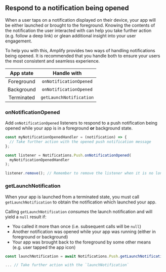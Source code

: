 ## Respond to a notification being opened

When a user taps on a notification displayed on their device, your app will be either launched or brought to the foreground. Knowing the contents of the notification the user interacted with can help you take further action (e.g. follow a deep link) or glean additional insight into your user engagement.

To help you with this, Amplify provides two ways of handling notifications being opened. It is recommended that you handle both to ensure your users the most consistent and seamless experience.

| App state  |       Handle with       |
| :--------: | :---------------------: |
| Foreground | `onNotificationOpened`  |
| Background | `onNotificationOpened`  |
| Terminated | `getLaunchNotification` |

### onNotificationOpened

Add `onNotificationOpened` listeners to respond to a push notification being opened while your app is in a foreground **or** background state.

```js
const myNotificationOpenedHandler = (notification) => {
  // Take further action with the opened push notification message
};

const listener = Notifications.Push.onNotificationOpened(
  myNotificationOpenedHandler
);

listener.remove(); // Remember to remove the listener when it is no longer needed
```

### getLaunchNotification

When your app is launched from a terminated state, you must call `getLaunchNotification` to obtain the notification which launched your app.

Calling `getLaunchNotification` _consumes_ the launch notification and will yield a `null` result if:

- You called it more than once (i.e. subsequent calls will be `null`)
- Another notification was opened while your app was running (either in foreground or background)
- Your app was brought back to the foreground by some other means (e.g. user tapped the app icon)

```js
const launchNotification = await Notifications.Push.getLaunchNotification();

... // Take further action with the `launchNotification`
```

